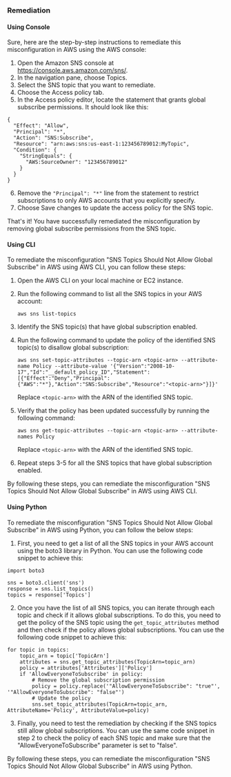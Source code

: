### Remediation

#### Using Console

Sure, here are the step-by-step instructions to remediate this misconfiguration in AWS using the AWS console:

1. Open the Amazon SNS console at https://console.aws.amazon.com/sns/.
2. In the navigation pane, choose Topics.
3. Select the SNS topic that you want to remediate.
4. Choose the Access policy tab.
5. In the Access policy editor, locate the statement that grants global subscribe permissions. It should look like this:

```
{
  "Effect": "Allow",
  "Principal": "*",
  "Action": "SNS:Subscribe",
  "Resource": "arn:aws:sns:us-east-1:123456789012:MyTopic",
  "Condition": {
    "StringEquals": {
      "AWS:SourceOwner": "123456789012"
    }
  }
}
```

6. Remove the `"Principal": "*"` line from the statement to restrict subscriptions to only AWS accounts that you explicitly specify.
7. Choose Save changes to update the access policy for the SNS topic.

That's it! You have successfully remediated the misconfiguration by removing global subscribe permissions from the SNS topic.

#### Using CLI

To remediate the misconfiguration "SNS Topics Should Not Allow Global Subscribe" in AWS using AWS CLI, you can follow these steps:

1. Open the AWS CLI on your local machine or EC2 instance.

2. Run the following command to list all the SNS topics in your AWS account:

   ```
   aws sns list-topics
   ```

3. Identify the SNS topic(s) that have global subscription enabled.

4. Run the following command to update the policy of the identified SNS topic(s) to disallow global subscription:

   ```
   aws sns set-topic-attributes --topic-arn <topic-arn> --attribute-name Policy --attribute-value '{"Version":"2008-10-17","Id":"__default_policy_ID","Statement":[{"Effect":"Deny","Principal":{"AWS":"*"},"Action":"SNS:Subscribe","Resource":"<topic-arn>"}]}'
   ```

   Replace `<topic-arn>` with the ARN of the identified SNS topic.

5. Verify that the policy has been updated successfully by running the following command:

   ```
   aws sns get-topic-attributes --topic-arn <topic-arn> --attribute-names Policy
   ```

   Replace `<topic-arn>` with the ARN of the identified SNS topic.

6. Repeat steps 3-5 for all the SNS topics that have global subscription enabled.

By following these steps, you can remediate the misconfiguration "SNS Topics Should Not Allow Global Subscribe" in AWS using AWS CLI.

#### Using Python

To remediate the misconfiguration "SNS Topics Should Not Allow Global Subscribe" in AWS using Python, you can follow the below steps:

1. First, you need to get a list of all the SNS topics in your AWS account using the boto3 library in Python. You can use the following code snippet to achieve this:

```
import boto3

sns = boto3.client('sns')
response = sns.list_topics()
topics = response['Topics']
```

2. Once you have the list of all SNS topics, you can iterate through each topic and check if it allows global subscriptions. To do this, you need to get the policy of the SNS topic using the `get_topic_attributes` method and then check if the policy allows global subscriptions. You can use the following code snippet to achieve this:

```
for topic in topics:
    topic_arn = topic['TopicArn']
    attributes = sns.get_topic_attributes(TopicArn=topic_arn)
    policy = attributes['Attributes']['Policy']
    if 'AllowEveryoneToSubscribe' in policy:
        # Remove the global subscription permission
        policy = policy.replace('"AllowEveryoneToSubscribe": "true"', '"AllowEveryoneToSubscribe": "false"')
        # Update the policy
        sns.set_topic_attributes(TopicArn=topic_arn, AttributeName='Policy', AttributeValue=policy)
```

3. Finally, you need to test the remediation by checking if the SNS topics still allow global subscriptions. You can use the same code snippet in step 2 to check the policy of each SNS topic and make sure that the "AllowEveryoneToSubscribe" parameter is set to "false".

By following these steps, you can remediate the misconfiguration "SNS Topics Should Not Allow Global Subscribe" in AWS using Python.

